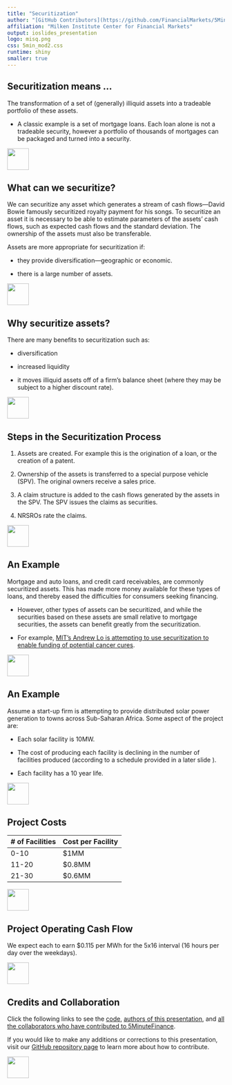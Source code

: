 ```yaml
---
title: "Securitization"
author: "[GitHub Contributors](https://github.com/FinancialMarkets/5MinuteFinance/graphs/contributors)"
affiliation: "Milken Institute Center for Financial Markets"
output: ioslides_presentation
logo: misq.png
css: 5min_mod2.css
runtime: shiny
smaller: true
---
```


## Securitization means ...

The transformation of a set of (generally) illiquid assets into a tradeable portfolio of these assets.

-  A classic example is a set of mortgage loans.  Each loan alone is not a tradeable security, however a portfolio of thousands of mortgages can be packaged and turned into a security.

<div class="MIfooter"><img src="mi.png" style="height:50px;"></div> 

## What can we securitize? 

We can securitize any asset which generates a stream of cash flows---David Bowie famously securitized royalty payment for his songs.  To securitize an asset it is necessary to be able to estimate parameters of the assets' cash flows, such as expected cash flows and the standard deviation.  The ownership of the assets must also be transferable.

Assets are more appropriate for securitization if:

-  they provide diversification---geographic or economic.

-  there is a large number of assets.

<div class="MIfooter"><img src="mi.png" style="height:50px;"></div> 

## Why securitize assets? 

There are many benefits to securitization such as:

-  diversification

-  increased liquidity

-  it moves illiquid assets off of a firm's balance sheet (where they may be subject to a higher discount rate).

<div class="MIfooter"><img src="mi.png" style="height:50px;"></div> 

## Steps in the Securitization Process

#.  Assets are created.  For example this is the origination of a loan, or the creation of a patent.

#.  Ownership of the assets is transferred to a special purpose vehicle (SPV).  The original owners receive a sales price.

#.  A claim structure is added to the cash flows generated by the assets in the SPV.  The SPV issues the claims as securities.

#.  NRSROs rate the claims.

<div class="MIfooter"><img src="mi.png" style="height:50px;"></div> 

## An Example

Mortgage and auto loans, and credit card receivables, are commonly securitized assets.  This has made more money available for these types of loans, and thereby eased the difficulties for consumers seeking financing.

-  However, other types of assets can be securitized, and while the securities based on these assets are small relative to mortgage securities, the assets can benefit greatly from the securitization.

-  For example, [MIT's Andrew Lo is attempting to use securitization to enable funding of potential cancer cures](https://www.youtube.com/watch?v=xu86bYKVmRE).

<div class="MIfooter"><img src="mi.png" style="height:50px;"></div> 

## An Example

Assume a start-up firm is attempting to provide distributed solar power generation to towns across Sub-Saharan Africa.  Some aspect of the project are:

-  Each solar facility is 10MW.

-  The cost of producing each facility is declining in the number of facilities produced (according to a schedule provided in a later slide ).

-  Each facility has a 10 year life.

<div class="MIfooter"><img src="mi.png" style="height:50px;"></div> 

## Project Costs

| \# of Facilities | Cost per Facility |
|-------|-----|
| 0-10 | $1MM |
| 11-20 | $0.8MM |
| 21-30 | $0.6MM |

<div class="MIfooter"><img src="mi.png" style="height:50px;"></div> 

## Project Operating Cash Flow

We expect each to earn $0.115 per MWh for the 5x16 interval (16 hours per day over the weekdays).




<div class="MIfooter"><img src="mi.png" style="height:50px;"></div> 

## Credits and Collaboration

Click the following links to see the [code](https://github.com/FinancialMarkets/5MinuteFinance/blob/master/Corporate_Finance/TVM_Single_CFs/TVM_Single_CFs.Rmd), [authors of this presentation](https://github.com/FinancialMarkets/5MinuteFinance/blame/master/Corporate_Finance/TVM_Single_CFs/TVM_Single_CFs.Rmd), and [all the collaborators who have contributed to 5MinuteFinance](https://github.com/FinancialMarkets/5MinuteFinance/graphs/contributors).

If you would like to make any additions or corrections to this presentation, visit our [GitHub repository page](https://github.com/FinancialMarkets/5MinuteFinance#how-to-contribute) to learn more about how to contribute.

<div class="MIfooter"><img src="mi.png" style="height:50px;"></div> 
